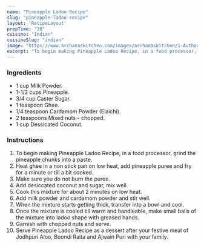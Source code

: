 ---
name: "Pineapple Ladoo Recipe"
slug: "pineapple-ladoo-recipe"
layout: 'RecipeLayout'
prepTime: "30"
cuisine: "Indian"
cuisineSlug: "indian"
image: "https://www.archanaskitchen.com/images/archanaskitchen/1-Author/tina.astha-gmail.com/Pineapple_ladoo_recipe_edited.JPG"
excerpt: "To begin making Pineapple Ladoo Recipe, in a food processor, grind the pineapple chunks into a paste"
---

### Ingredients

- 1 cup Milk Powder.
- 1-1/2 cups Pineapple.
- 3/4 cup Caster Sugar.
- 1 teaspoon Ghee.
- 1/4 teaspoon Cardamom Powder (Elaichi).
- 2 teaspoons Mixed nuts - chopped.
- 1 cup Dessicated Coconut.

### Instructions

1. To begin making Pineapple Ladoo Recipe, in a food processor, grind the pineapple chunks into a paste.
1. Heat ghee in a non stick pan on low heat, add pineapple puree and fry for a minute or till a bit cooked.
1. Make sure you do not burn the puree.
1. Add desiccated coconut and sugar, mix well.
1. Cook this mixture for about 2 minutes on low heat.
1. Add milk powder and cardamom powder and stir well.
1. When the mixture starts getting thick, transfer into a bowl and cool.
1. Once the mixture is cooled till warm and handleable, make small balls of the mixture into ladoo shape with greased hands.
1. Garnish with chopped nuts and serve.
1. Serve Pineapple Ladoo Recipe as a dessert after your festive meal of Jodhpuri Aloo, Boondi Raita and Ajwain Puri with your family.
